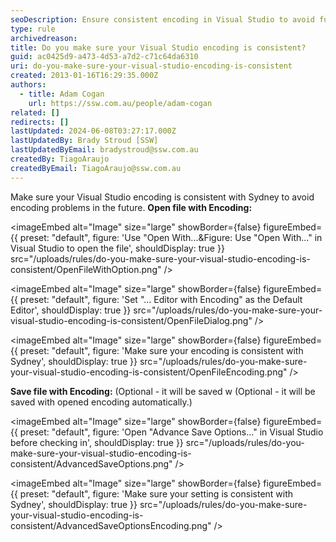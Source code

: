 ```yaml
---
seoDescription: Ensure consistent encoding in Visual Studio to avoid future encoding issues and maintain seamless collaboration with Sydney.
type: rule
archivedreason:
title: Do you make sure your Visual Studio encoding is consistent?
guid: ac0425d9-a473-4d53-a7d2-c71c64da6310
uri: do-you-make-sure-your-visual-studio-encoding-is-consistent
created: 2013-01-16T16:29:35.000Z
authors:
  - title: Adam Cogan
    url: https://ssw.com.au/people/adam-cogan
related: []
redirects: []
lastUpdated: 2024-06-08T03:27:17.000Z
lastUpdatedBy: Brady Stroud [SSW]
lastUpdatedByEmail: bradystroud@ssw.com.au
createdBy: TiagoAraujo
createdByEmail: TiagoAraujo@ssw.com.au
---
```


Make sure your Visual Studio encoding is consistent with Sydney to avoid encoding problems in the future.
**Open file with Encoding:**


<imageEmbed
  alt="Image"
  size="large"
  showBorder={false}
  figureEmbed={{
    preset: "default",
    figure: 'Use "Open With...&Figure: Use "Open With..." in Visual Studio to open the file',
    shouldDisplay: true
  }}
  src="/uploads/rules/do-you-make-sure-your-visual-studio-encoding-is-consistent/OpenFileWithOption.png"
/>


<imageEmbed
  alt="Image"
  size="large"
  showBorder={false}
  figureEmbed={{
    preset: "default",
    figure: 'Set "... Editor with Encoding" as the Default Editor',
    shouldDisplay: true
  }}
  src="/uploads/rules/do-you-make-sure-your-visual-studio-encoding-is-consistent/OpenFileDialog.png"
/>


<imageEmbed
  alt="Image"
  size="large"
  showBorder={false}
  figureEmbed={{
    preset: "default",
    figure: 'Make sure your encoding is consistent with Sydney',
    shouldDisplay: true
  }}
  src="/uploads/rules/do-you-make-sure-your-visual-studio-encoding-is-consistent/OpenFileEncoding.png"
/>

**Save file with Encoding:** (Optional - it will be saved w (Optional - it will be saved with opened encoding automatically.)


<imageEmbed
  alt="Image"
  size="large"
  showBorder={false}
  figureEmbed={{
    preset: "default",
    figure: 'Open "Advance Save Options..." in Visual Studio before checking in',
    shouldDisplay: true
  }}
  src="/uploads/rules/do-you-make-sure-your-visual-studio-encoding-is-consistent/AdvancedSaveOptions.png"
/>


<imageEmbed
  alt="Image"
  size="large"
  showBorder={false}
  figureEmbed={{
    preset: "default",
    figure: 'Make sure your setting is consistent with Sydney',
    shouldDisplay: true
  }}
  src="/uploads/rules/do-you-make-sure-your-visual-studio-encoding-is-consistent/AdvancedSaveOptionsEncoding.png"
/>

